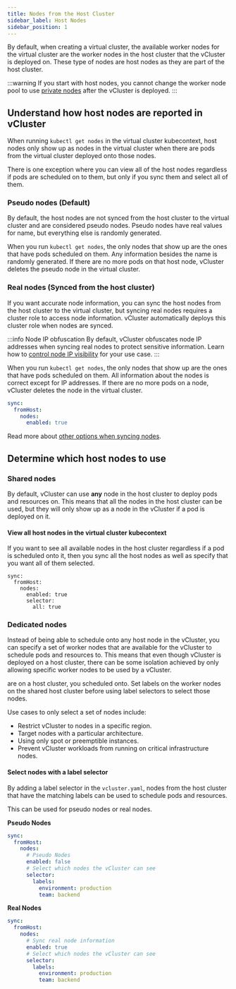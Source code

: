```yaml
---
title: Nodes from the Host Cluster
sidebar_label: Host Nodes
sidebar_position: 1
---
```


By default, when creating a virtual cluster, the available worker nodes for the virtual cluster are the 
worker nodes in the host cluster that the vCluster is deployed on. These type of nodes are host nodes as 
they are part of the host cluster. 

:::warning
If you start with host nodes, you cannot change the worker node pool to use [private nodes](../private-nodes) after the vCluster is deployed. 
:::

## Understand how host nodes are reported in vCluster

When running `kubectl get nodes` in the virtual cluster kubecontext, host nodes only show up as nodes in the virtual cluster when there are 
pods from the virtual cluster deployed onto those nodes.

There is one exception where you can view all of the host nodes regardless if pods are scheduled on to them, but only if you sync them and select all of them. 

### Pseudo nodes (Default)

By default, the host nodes are not synced from the host cluster to the virtual cluster and are considered pseudo nodes. Pseudo nodes have real values for name, but
everything else is randomly generated. 
 
When you run `kubectl get nodes`, the only nodes that show up are the ones that have pods scheduled on them. Any information besides the name is randomly generated. 
If there are no more pods on that host node, vCluster deletes the pseudo node in the virtual cluster.

### Real nodes (Synced from the host cluster) 

If you want accurate node information, you can sync the host nodes from the host cluster to the virtual cluster, but syncing real nodes requires a cluster role to access
node information. vCluster automatically deploys this cluster role when nodes are synced. 

:::info Node IP obfuscation
By default, vCluster obfuscates node IP addresses when syncing real nodes to protect sensitive information. Learn how to [control node IP visibility](../../../learn-how-to/worker-nodes/control-node-ip-visibility.mdx) for your use case.
:::

When you run `kubectl get nodes`, the only nodes that show up are the ones that have pods scheduled on them. All information about the nodes is correct except for IP addresses. 
If there are no more pods on a node, vCluster deletes the node in the virtual cluster.

```yaml title="Sync node information from the host cluster"
sync:
  fromHost:
    nodes:
      enabled: true
```

Read more about [other options when syncing nodes](../../../configure/vcluster-yaml/sync/from-host/nodes).

## Determine which host nodes to use

### Shared nodes

By default, vCluster can use **any** node in the host cluster to deploy pods and resources on. This means that all the nodes in the host
cluster can be used, but they will only show up as a node in the vCluster if a pod is deployed on it. 

#### View all host nodes in the virtual cluster kubecontext

If you want to see all available nodes in the host cluster regardless if a pod is scheduled onto it, then you 
sync all the host nodes as well as specify that you want all of them selected. 

```
sync:
  fromHost:
    nodes:
      enabled: true
      selector:
        all: true
```

### Dedicated nodes

Instead of being able to schedule onto any host node in the vCluster, you can specify a set of worker nodes that are available for the vCluster to 
schedule pods and resources to. This means that even though vCluster is deployed on a host cluster, there can be some isolation achieved by
only allowing specific worker nodes to be used by a vCluster. 

 are on a host cluster, you 
scheduled onto. Set labels on the worker nodes on the shared host cluster before using label selectors to select those nodes. 

Use cases to only select a set of nodes include:
* Restrict vCluster to nodes in a specific region.
* Target nodes with a particular architecture.
* Using only spot or preemptible instances. 
* Prevent vCluster workloads from running on critical infrastructure nodes.

#### Select nodes with a label selector

By adding a label selector in the `vcluster.yaml`, nodes from the host cluster that have the matching labels can be used to schedule pods and resources. 

This can be used for pseudo nodes or real nodes.

**Pseudo Nodes**

```yaml title="Selecting a set of pseudo nodes"
sync:
  fromHost:
    nodes:
      # Pseudo Nodes
      enabled: false
      # Select which nodes the vCluster can see
      selector:
        labels:
          environment: production
          team: backend
```

**Real Nodes**

```yaml title="Selecting a set of real nodes"
sync:
  fromHost:
    nodes:
      # Sync real node information
      enabled: true
      # Select which nodes the vCluster can see
      selector:
        labels:
          environment: production
          team: backend
```